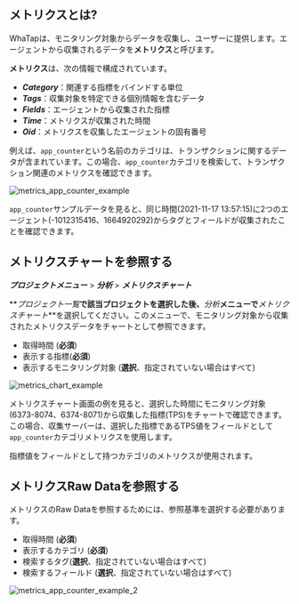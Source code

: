 ## メトリクスとは?

WhaTapは、モニタリング対象からデータを収集し、ユーザーに提供します。エージェントから収集されるデータを**メトリクス**と呼びます。 

<div style={{textAlign: 'center'}}>

<ImgLang img='metrics-overview.png' desc='Metrics overview' />

</div>

**メトリクス**は、次の情報で構成されています。

-   **_Category_**：関連する指標をバインドする単位
-   **_Tags_**：収集対象を特定できる個別情報を含むデータ
-   **_Fields_**：エージェントから収集された指標
-   **_Time_**：メトリクスが収集された時間
-   **_Oid_**：メトリクスを収集したエージェントの固有番号

例えば、`app_counter`という名前のカテゴリは、トランザクションに関するデータが含まれています。この場合、`app_counter`カテゴリを検索して、トランザクション関連のメトリクスを確認できます。

![metrics_app_counter_example](https://img.whatap.io/media/images/metrics_app_counter_example.png)

`app_counter`サンプルデータを見ると、同じ時間(2021-11-17 13:57:15)に2つのエージェント(-1012315416、1664920292)からタグとフィールドが収集されたことを確認できます。

## メトリクスチャートを参照する

**_プロジェクトメニュー_** > **_分析_** > **_メトリクスチャート_**

<!-- 와탭 에이전트 설치를 완료했다면 [와탭 모니터링 서비스](https://service.whatap.io/account/login)에 로그인하세요. 초기 화면은 ***프로젝트 목록***입니다. ***프로젝트 목록***에서 에이전트를 설치한 애플리케이션 서버를 확인할 수 있습니다. 에이전트를 설치한 하나의 애플리케이션 서버는 프로젝트이며, 모니터링 단위입니다. -->

**_プロジェクト一覧_**で該当プロジェクトを選択した後、**_分析_**メニューで**_メトリクスチャート_**を選択してください。このメニューで、モニタリング対象から収集されたメトリクスデータをチャートとして参照できます。

<!-- 모니터링 대상으로부터 수집된 **메트릭스**들은 차트로 표현될 수 있습니다. -->

-   取得時間 (**必須**)
-   表示する指標(**必須**)
-   表示するモニタリング対象 (**選択**、指定されていない場合はすべて)

![metrics_chart_example](https://img.whatap.io/media/images/metrics_chart_example.png)

メトリクスチャート画面の例を見ると、選択した時間にモニタリング対象(6373-8074、6374-8071)から収集した指標(TPS)をチャートで確認できます。この場合、収集サーバーは、選択した指標であるTPS値をフィールドとして`app_counter`カテゴリメトリクスを使用します。

指標値をフィールドとして持つカテゴリのメトリクスが使用されます。

## メトリクスRaw Dataを参照する

メトリクスのRaw Dataを参照するためには、参照基準を選択する必要があります。 

-   取得時間 (**必須**)
-   表示するカテゴリ (**必須**)
-   検索するタグ(**選択**、指定されていない場合はすべて)
-   検索するフィールド (**選択**、指定されていない場合はすべて)

![metrics_app_counter_example_2](https://img.whatap.io/media/images/metrics_app_counter_example_2.png)

